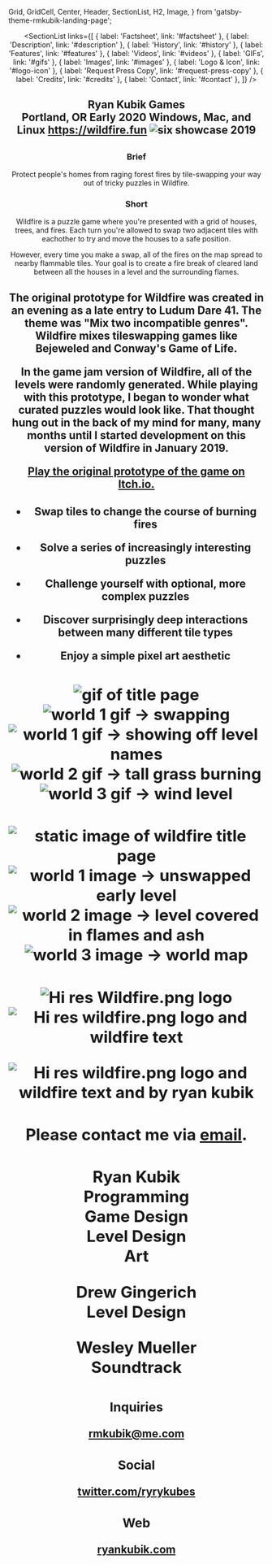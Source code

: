   Grid,
  GridCell,
  Center,
  Header,
  SectionList,
  H2,
  Image,
} from 'gatsby-theme-rmkubik-landing-page';

<Header title="Wildfire 🔥" links={[{ label: 'Home', link: '/' }]} />

<SectionList
  links={[
    { label: 'Factsheet', link: '#factsheet' },
    { label: 'Description', link: '#description' },
    { label: 'History', link: '#history' },
    { label: 'Features', link: '#features' },
    { label: 'Videos', link: '#videos' },
    { label: 'GIFs', link: '#gifs' },
    { label: 'Images', link: '#images' },
    { label: 'Logo & Icon', link: '#logo-icon' },
    { label: 'Request Press Copy', link: '#request-press-copy' },
    { label: 'Credits', link: '#credits' },
    { label: 'Contact', link: '#contact' },
  ]}
/>

<H2 title="Factsheet" />

<Grid>
  <GridCell title="Developer">
    Ryan Kubik Games <br /> Portland, OR
  </GridCell>
  <GridCell title="Release Date">Early 2020</GridCell>
  <GridCell title="Platforms">Windows, Mac, and Linux</GridCell>
  <GridCell title="Links">
    <a href="https://wildfire.fun">https://wildfire.fun</a>
  </GridCell>
    <GridCell title="Awards">
      <Image src="sixAward" alt="six showcase 2019" />
    </GridCell>

</Grid>

<H2 title="Description" />

### Brief

Protect people's homes from raging forest fires by tile-swapping your way out of tricky puzzles in Wildfire.

### Short

Wildfire is a puzzle game where you're presented with a grid of houses, trees, and fires. Each turn you're allowed to swap two adjacent tiles with eachother to try and move the houses to a safe position.

However, every time you make a swap, all of the fires on the map spread to nearby flammable tiles. Your goal is to create a fire break of cleared land between all the houses in a level and the surrounding flames.

<H2 title="History" />

The original prototype for Wildfire was created in an evening as a late entry to Ludum Dare 41. The theme was "Mix two incompatible genres". Wildfire mixes tileswapping games like Bejeweled and Conway's Game of Life.

In the game jam version of Wildfire, all of the levels were randomly generated. While playing with this prototype, I began to wonder what curated puzzles would look like. That thought hung out in the back of my mind for many, many months until I started development on this version of Wildfire in January 2019.

[Play the original prototype of the game on Itch.io.](https://law5guy.itch.io/wildfire-jam)

<H2 title="Features" />

- **Swap** tiles to change the course of burning fires

- **Solve** a series of increasingly interesting puzzles

- **Challenge** yourself with optional, more complex puzzles

- **Discover** surprisingly deep interactions between many different tile types

- **Enjoy** a simple pixel art aesthetic

<H2 title="Videos" />

<Vimeo video="341204765" />

<H2 title="GIFs" />

<Grid>

<Image src="titleScreenGif" alt="gif of title page" />

<Image src="trickyGif" alt="world 1 gif → swapping" />

<Image src="world1LevelNamesGif" alt="world 1 gif → showing off level names" />

<Image src="tallGrassGif" alt="world 2 gif → tall grass burning" />

<Image src="windyRoundaboutGif" alt="world 3 gif → wind level" />

</Grid>

<H2 title="Images" />

<Grid>

<Image src="titleScreen" alt="static image of wildfire title page" />

<Image src="world1" alt="world 1 image → unswapped early level" />

<Image src="world2" alt="world 2 image → level covered in flames and ash" />

<Image src="world3" alt="world 3 image → world map" />

</Grid>

<H2 title="Logo & Icon" />

<Grid>

<Image src="fireEmoji" alt="Hi res Wildfire.png logo" />

<Image src="title" alt="Hi res wildfire.png logo and wildfire text" />

<Image
  src="titleWithByline"
  alt="Hi res wildfire.png logo and wildfire text and by ryan kubik"
/>

</Grid>

<H2 title="Request Press Copy" />

Please contact me via [email](mailto:rmkubik@me.com).

<H2 title="Credits" />

<Grid>

**Ryan Kubik** <br/> Programming <br/> Game Design <br/> Level Design <br/> Art

**Drew Gingerich** <br/> Level Design

**Wesley Mueller** <br/> Soundtrack

</Grid>

<H2 title="Contact" />

### Inquiries

[rmkubik@me.com](mailto:rmkubik@me.com)

### Social

[twitter.com/ryrykubes](https://twitter.com/ryrykubes)

### Web

[ryankubik.com](https://ryankubik.com)
